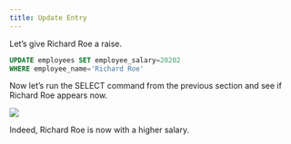 ```yaml
---
title: Update Entry
---
```


Let’s give Richard Roe a raise.

```SQL
UPDATE employees SET employee_salary=20202
WHERE employee_name='Richard Roe'
```

Now let’s run the SELECT command from the previous section and see if Richard Roe appears 
now.


<Frame caption="Figure 16 UPDATE command">
  <img src="/images/16.jpg" />
</Frame>

Indeed, Richard Roe is now with a higher salary.
